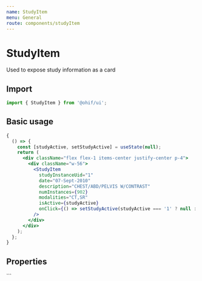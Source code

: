```yaml
---
name: StudyItem
menu: General
route: components/studyItem
---
```




# StudyItem

Used to expose study information as a card

## Import

```javascript
import { StudyItem } from '@ohif/ui';
```

## Basic usage

```jsx live
{
  () => {
    const [studyActive, setStudyActive] = useState(null);
    return (
      <div className="flex flex-1 items-center justify-center p-4">
        <div className="w-56">
          <StudyItem
            studyInstanceUid="1"
            date="07-Sept-2010"
            description="CHEST/ABD/PELVIS W/CONTRAST"
            numInstances={902}
            modalities="CT,SR"
            isActive={studyActive}
            onClick={() => setStudyActive(studyActive === '1' ? null : '1')}
          />
        </div>
      </div>
    );
  };
}
```

## Properties

<Props of={StudyItem} />
```

